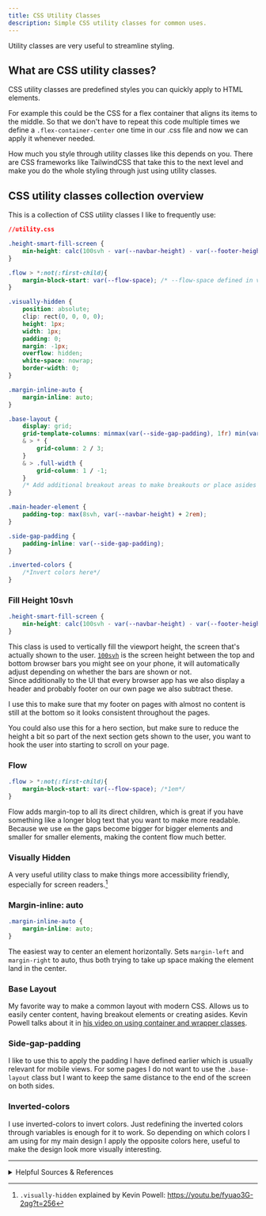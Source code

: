 ```yaml
---
title: CSS Utility Classes
description: Simple CSS utility classes for common uses.
---
```


Utility classes are very useful to streamline styling.

## What are CSS utility classes?

CSS utility classes are predefined styles you can quickly apply to HTML elements.

For example this could be the CSS for a flex container that aligns its items to the middle. So that we don't have to repeat this code multiple times we define a `.flex-container-center` one time in our .css file and now we can apply it whenever needed.

<Aside>How much you style through utility classes like this depends on you. There are CSS frameworks like TailwindCSS that take this to the next level and make you do the whole styling through just using utility classes.</Aside>

## CSS utility classes collection overview

This is a collection of CSS utility classes I like to frequently use:

```css
//utility.css

.height-smart-fill-screen {
    min-height: calc(100svh - var(--navbar-height) - var(--footer-height));
}

.flow > *:not(:first-child){
    margin-block-start: var(--flow-space); /* --flow-space defined in var, is 1em*/
}

.visually-hidden {
	position: absolute;
	clip: rect(0, 0, 0, 0);
	height: 1px;
	width: 1px;
	padding: 0;
	margin: -1px;
	overflow: hidden;
	white-space: nowrap;
	border-width: 0;
}

.margin-inline-auto {
    margin-inline: auto;
}

.base-layout {
	display: grid;
	grid-template-columns: minmax(var(--side-gap-padding), 1fr) min(var(--base-layout-max-width), 100% - (var(--side-gap-padding) * 2)) minmax(var(--side-gap-padding), 1fr);
	& > * {
		grid-column: 2 / 3;
	}
	& > .full-width {
		grid-column: 1 / -1;
	}
	/* Add additional breakout areas to make breakouts or place asides inside; Use @container query to get size, then place either to the left or right, or below/above if not enough size*/
}

.main-header-element {
    padding-top: max(8svh, var(--navbar-height) + 2rem);
}

.side-gap-padding {
    padding-inline: var(--side-gap-padding);
}

.inverted-colors {
	/*Invert colors here*/
}
```

### Fill Height 10svh

```css
.height-smart-fill-screen {
    min-height: calc(100svh - var(--navbar-height) - var(--footer-height));
}
```

This class is used to vertically fill the viewport height, the screen that's actually shown to the user. [`100svh`](https://web.dev/blog/viewport-units) is the screen height between the top and bottom browser bars you might see on your phone, it will automatically adjust depending on whether the bars are shown or not.  
Since additionally to the UI that every browser app has we also display a header and probably footer on our own page we also subtract these.

I use this to make sure that my footer on pages with almost no content is still at the bottom so it looks consistent throughout the pages.

You could also use this for a hero section, but make sure to reduce the height a bit so part of the next section gets shown to the user, you want to hook the user into starting to scroll on your page.

### Flow

```css
.flow > *:not(:first-child){
    margin-block-start: var(--flow-space); /*1em*/
}
```

Flow adds margin-top to all its direct children, which is great if you have something like a longer blog text that you want to make more readable. Because we use `em` the gaps become bigger for bigger elements and smaller for smaller elements, making the content flow much better.

### Visually Hidden

A very useful utility class to make things more accessibility friendly, especially for screen readers.[^1]

### Margin-inline: auto

```css
.margin-inline-auto {
    margin-inline: auto;
}
```

The easiest way to center an element horizontally. Sets `margin-left` and `margin-right` to auto, thus both trying to take up space making the element land in the center.

### Base Layout

My favorite way to make a common layout with modern CSS. Allows us to easily center content, having breakout elements or creating asides. Kevin Powell talks about it in [his video on using container and wrapper classes](https://youtu.be/c13gpBrnGEw).


### Side-gap-padding

I like to use this to apply the padding I have defined earlier which is usually relevant for mobile views. For some pages I do not want to use the `.base-layout` class but I want to keep the same distance to the end of the screen on both sides.

### Inverted-colors

I use inverted-colors to invert colors. Just redefining the inverted colors through variables is enough for it to work. So depending on which colors I am using for my main design I apply the opposite colors here, useful to make the design look more visually interesting.

---

<details>

<summary>Helpful Sources & References</summary>

- Using grid to style layout by Kevin Powell from his 3 hour Astro blog course: https://youtu.be/Thudicbgqtg?t=2937
- Possible approach to using container and wrapper classes by Kevin Powell: https://youtu.be/c13gpBrnGEw

</details>

[^1]: `.visually-hidden` explained by Kevin Powell: https://youtu.be/fyuao3G-2qg?t=256